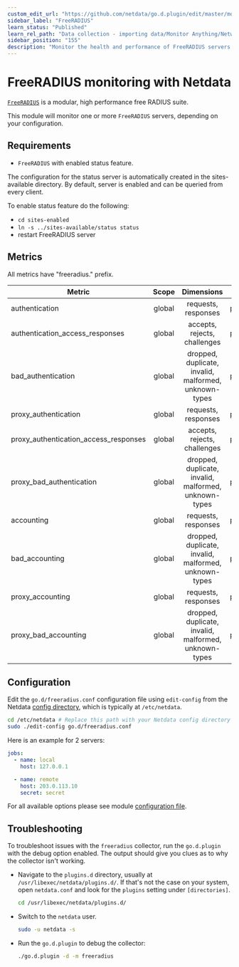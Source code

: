 ```yaml
---
custom_edit_url: "https://github.com/netdata/go.d.plugin/edit/master/modules/freeradius/README.md"
sidebar_label: "FreeRADIUS"
learn_status: "Published"
learn_rel_path: "Data collection - importing data/Monitor Anything/Networking"
sidebar_position: "155"
description: "Monitor the health and performance of FreeRADIUS servers with zero configuration, per-second metric granularity, and interactive visualizations."
---
```



# FreeRADIUS monitoring with Netdata

[`FreeRADIUS`](https://freeradius.org/) is a modular, high performance free RADIUS suite.

This module will monitor one or more `FreeRADIUS` servers, depending on your configuration.

## Requirements

- `FreeRADIUS` with enabled status feature.

The configuration for the status server is automatically created in the sites-available directory. By default, server is
enabled and can be queried from every client.

To enable status feature do the following:

- `cd sites-enabled`
- `ln -s ../sites-available/status status`
- restart FreeRADIUS server

## Metrics

All metrics have "freeradius." prefix.

| Metric                                | Scope  |                      Dimensions                       |   Units   |
|---------------------------------------|:------:|:-----------------------------------------------------:|:---------:|
| authentication                        | global |                  requests, responses                  | packets/s |
| authentication_access_responses       | global |             accepts, rejects, challenges              | packets/s |
| bad_authentication                    | global | dropped, duplicate, invalid, malformed, unknown-types | packets/s |
| proxy_authentication                  | global |                  requests, responses                  | packets/s |
| proxy_authentication_access_responses | global |             accepts, rejects, challenges              | packets/s |
| proxy_bad_authentication              | global | dropped, duplicate, invalid, malformed, unknown-types | packets/s |
| accounting                            | global |                  requests, responses                  | packets/s |
| bad_accounting                        | global | dropped, duplicate, invalid, malformed, unknown-types | packets/s |
| proxy_accounting                      | global |                  requests, responses                  | packets/s |
| proxy_bad_accounting                  | global | dropped, duplicate, invalid, malformed, unknown-types | packets/s |

## Configuration

Edit the `go.d/freeradius.conf` configuration file using `edit-config` from the
Netdata [config directory](https://learn.netdata.cloud/docs/configure/nodes), which is typically at `/etc/netdata`.

```bash
cd /etc/netdata # Replace this path with your Netdata config directory
sudo ./edit-config go.d/freeradius.conf
```

Here is an example for 2 servers:

```yaml
jobs:
  - name: local
    host: 127.0.0.1

  - name: remote
    host: 203.0.113.10
    secret: secret 
```

For all available options please see
module [configuration file](https://github.com/netdata/go.d.plugin/blob/master/config/go.d/freeradius.conf).

## Troubleshooting

To troubleshoot issues with the `freeradius` collector, run the `go.d.plugin` with the debug option enabled. The output
should give you clues as to why the collector isn't working.

- Navigate to the `plugins.d` directory, usually at `/usr/libexec/netdata/plugins.d/`. If that's not the case on
  your system, open `netdata.conf` and look for the `plugins` setting under `[directories]`.

  ```bash
  cd /usr/libexec/netdata/plugins.d/
  ```

- Switch to the `netdata` user.

  ```bash
  sudo -u netdata -s
  ```

- Run the `go.d.plugin` to debug the collector:

  ```bash
  ./go.d.plugin -d -m freeradius
  ```


